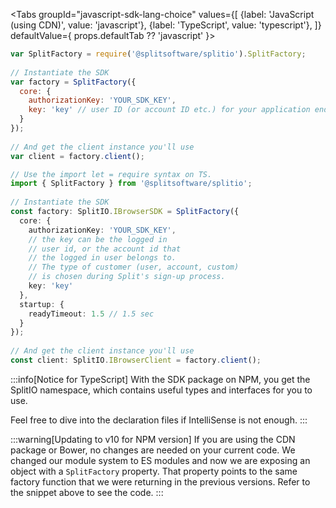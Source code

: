 
<!-- span>{ props.defaultTab ?? 'java' }</span -->

<Tabs
  groupId="javascript-sdk-lang-choice"
  values={[
    {label: 'JavaScript (using CDN)', value: 'javascript'},
    {label: 'TypeScript', value: 'typescript'},
  ]} defaultValue={ props.defaultTab ?? 'javascript' }>
  <TabItem value="javascript">

```javascript
var SplitFactory = require('@splitsoftware/splitio').SplitFactory;
 
// Instantiate the SDK
var factory = SplitFactory({ 
  core: {
    authorizationKey: 'YOUR_SDK_KEY',
    key: 'key' // user ID (or account ID etc.) for your application end user
  }
});
 
// And get the client instance you'll use
var client = factory.client();
```

  </TabItem>
  <TabItem value="typescript">

```typescript
// Use the import let = require syntax on TS.
import { SplitFactory } from '@splitsoftware/splitio';
 
// Instantiate the SDK
const factory: SplitIO.IBrowserSDK = SplitFactory({ 
  core: {
    authorizationKey: 'YOUR_SDK_KEY',
    // the key can be the logged in
    // user id, or the account id that 
    // the logged in user belongs to. 
    // The type of customer (user, account, custom)
    // is chosen during Split's sign-up process.
    key: 'key'
  },
  startup: {
    readyTimeout: 1.5 // 1.5 sec
  }
});
 
// And get the client instance you'll use
const client: SplitIO.IBrowserClient = factory.client();
```

:::info[Notice for TypeScript]
With the SDK package on NPM, you get the SplitIO namespace, which contains useful types and interfaces for you to use.

Feel free to dive into the declaration files if IntelliSense is not enough.
:::
  </TabItem>
</Tabs>

:::warning[Updating to v10 for NPM version]
If you are using the CDN package or Bower, no changes are needed on your current code.
We changed our module system to ES modules and now we are exposing an object with a `SplitFactory` property. That property points to the same factory function that we were returning in the previous versions. Refer to the snippet above to see the code.
:::